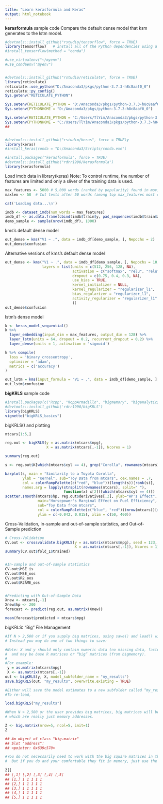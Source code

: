 ```yaml
---
title: "Learn kerasformula and Keras"
output: html_notebook
---
```


 
**kerasformula** sample code
Compare the default dense model that ksm generates to the lstm model. 

```r

#devtools::install_github("rstudio/tensorflow", force = TRUE)
library(tensorflow)   # install all of the Python dependencies using a built-in function
#install_tensorflow(method = "conda")

#use_virtualenv("~/myenv")
#use_condaenv("myenv")


#devtools::install_github("rstudio/reticulate", force = TRUE)
library(reticulate)
reticulate::use_python("D:/Anaconda3/pkgs/python-3.7.3-h8c8aaf0_0")
reticulate::py_config()
Sys.getenv("RETICULATE_PYTHON")

Sys.setenv(RETICULATE_PYTHON = "D:/Anaconda3/pkgs/python-3.7.3-h8c8aaf0_0")
Sys.setenv(PYTHONHOME = "D:/Anaconda3/pkgs/python-3.7.3-h8c8aaf0_0")

Sys.setenv(RETICULATE_PYTHON = "C:/Users/TlYim/Anaconda3/pkgs/python-3.7.3-h8c8aaf0_0")
Sys.setenv(PYTHONHOME = "C:/Users/TlYim/Anaconda3/pkgs/python-3.7.3-h8c8aaf0_0")
##


#devtools::install_github("rstudio/keras", force = TRUE)y
library(keras)
#install_keras(conda = "D:/Anaconda3/Scripts/conda.exe")

#install.packages("kerasformula", force = TRUE)
#devtools::install_github("rdrr1990/kerasformula")
library(kerasformula)
```

Load imdb data in library(keras)
Note: To control runtime, the number of features are limited and only a sliver of the training data is used.

```r
max_features <- 5000 # 5,000 words (ranked by popularity) found in movie reviews
maxlen <- 50  # Cut texts after 50 words (among top max_features most common words) 

cat('Loading data...\n')

imdb <- dataset_imdb(num_words = max_features)
imdb_df <- as.data.frame(cbind(imdb$train$y, pad_sequences(imdb$train$x)))
demo_sample <- sample(nrow(imdb_df), 1000)

```

kms's default dense model
```r
out_dense = kms("V1 ~ .", data = imdb_df[demo_sample, ], Nepochs = 2)
out_dense$confusion
```

Alternative versions of kms's default dense model
```r

out_dense <- kms("V1 ~ .", data = imdb_df[demo_sample, ], Nepochs = 10, seed=123, scale=NULL,
                 layers = list(units = c(512, 256, 128, NA), 
                               activation = c("softmax", "relu", "relu", "softmax"),
                               dropout = c(0.75, 0.4, 0.3, NA),
                               use_bias = TRUE,
                               kernel_initializer = NULL,
                               kernel_regularizer = "regularizer_l1",
                               bias_regularizer = "regularizer_l1",
                               activity_regularizer = "regularizer_l1"
                               ))
out_dense$confusion

```



lstm's dense model
```r
k <- keras_model_sequential()
k %>%
  layer_embedding(input_dim = max_features, output_dim = 128) %>% 
  layer_lstm(units = 64, dropout = 0.2, recurrent_dropout = 0.2) %>% 
  layer_dense(units = 1, activation = 'sigmoid')

k %>% compile(
  loss = 'binary_crossentropy',
  optimizer = 'adam',
  metrics = c('accuracy')
)

out_lstm = kms(input_formula = "V1 ~ .", data = imdb_df[demo_sample, ], keras_model_seq = k, Nepochs = 2)
out_lstm$confusion


```



**bigKRLS** sample code

```r
#install.packages(c("Rcpp", "RcppArmadillo", "bigmemory", "biganalytics", "snow", "shiny", "httpuv", "scales", "lazyeval", "tibble"))
#devtools::install_github('rdrr1990/bigKRLS')
library(bigKRLS)
vignette("bigKRLS_basics")
```

bigKRLS() and plotting
```r

mtcars[1:5,]

reg.out <- bigKRLS(y = as.matrix(mtcars$mpg), 
                   X = as.matrix(mtcars[,-1]), Ncores = 1)

summary(reg.out)

s <- reg.out$K[which(mtcars$cyl == 4), grep("Corolla", rownames(mtcars))]

barplot(s, main = "Similarity to a Toyota Corolla",
        ylab = "Kernel", sub="Toy Data from mtcars", cex.names = .7,
        col = colorRampPalette(c("red", "blue"))(length(s))[rank(s)],
        names.arg = lapply(strsplit(rownames(mtcars), split=" "),
                           function(x) x[2])[which(mtcars$cyl == 4)])
scatter.smooth(mtcars$hp, reg.out$derivatives[,3], ylab="HP's Effect", xlab="Horsepower", pch =19, bty = "n",
               main="Horsepower's Marginal Effect on Fuel Efficiency",
               sub="Toy Data from mtcars",
               col = colorRampPalette(c("blue", "red"))(nrow(mtcars))[rank(reg.out$coeffs^2)],
               ylim = c(-0.042, 0.015), xlim = c(50, 400))

```


Cross-Validation, In-sample and out-of-sample statistics, and Out-of-Sample prediction
```r

# Cross-Validation
CV.out <- crossvalidate.bigKRLS(y = as.matrix(mtcars$mpg), seed = 123, Kfolds = 4,
                                X = as.matrix(mtcars[,-1]), Ncores = 1)
summary(CV.out$fold_1$trained)


#In-sample and out-of-sample statistics
CV.out$MSE_is
CV.out$MSE_oos
CV.out$R2_oos
CV.out$R2AME_oos


#Predicting with Out-of-Sample Data
Xnew <- mtcars[,-1]
Xnew$hp <- 200
forecast <- predict(reg.out, as.matrix(Xnew))

mean(forecast$predicted < mtcars$mpg)

```


bigKRLS: “Big” File Management

```r
#If N > 2,500 or if you supply big matrices, using save() and load() will crash your R session. 
# Instead you may do one of two things to save:

#Note: X and y should only contain numeric data (no missing data, factors, or vectors of constants) 
#  and may be base R matrices or “big” matrices (from bigmemory).
#
#For example:
 y = as.matrix(mtcars$mpg)
 X <- as.matrix(mtcars[,-1]) 
out <- bigKRLS(y, X, model_subfolder_name = "my_results")  
save.bigKRLS(out, "my_results", overwrite.existing = TRUE)  

#Either will save the model estimates to a new subfolder called “my_results” in your current working directory. 
#To re-load,

load.bigKRLS("my_results")  

#When N > 2,500 or the user provides big matrices, big matrices will be returned, 
# which are really just memory addresses.

Z <- big.matrix(nrow=5, ncol=5, init=1)
Z

## An object of class "big.matrix"
## Slot "address":
## <pointer: 0x639c570>

#You do not necessarily need to work with the big square matrices in the output. 
#  But if you do and your comfortable they fit in memory, just use the square brackets:
  
Z[]
## [,1] [,2] [,3] [,4] [,5]
## [1,] 1 1 1 1 1
## [2,] 1 1 1 1 1
## [3,] 1 1 1 1 1
## [4,] 1 1 1 1 1
## [5,] 1 1 1 1 1

```
